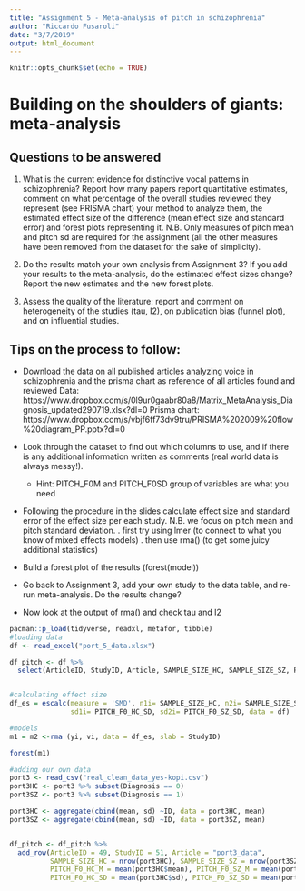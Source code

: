 ```yaml
---
title: "Assignment 5 - Meta-analysis of pitch in schizophrenia"
author: "Riccardo Fusaroli"
date: "3/7/2019"
output: html_document
---
```


```r
knitr::opts_chunk$set(echo = TRUE)
```

# Building on the shoulders of giants: meta-analysis

## Questions to be answered
1. What is the current evidence for distinctive vocal patterns in schizophrenia? Report how many papers report quantitative estimates, comment on what percentage of the overall studies reviewed they represent (see PRISMA chart) your method to analyze them, the estimated effect size of the difference (mean effect size and standard error) and forest plots representing it. N.B. Only measures of pitch mean and pitch sd are required for the assignment (all the other measures have been removed from the dataset for the sake of simplicity). 

2. Do the results match your own analysis from Assignment 3? If you add your results to the meta-analysis, do the estimated effect sizes change? Report the new estimates and the new forest plots.

3. Assess the quality of the literature: report and comment on heterogeneity of the studies (tau, I2), on publication bias (funnel plot), and on influential studies.

## Tips on the process to follow:

- Download the data on all published articles analyzing voice in schizophrenia and the prisma chart as reference of all articles found and reviewed
Data: https://www.dropbox.com/s/0l9ur0gaabr80a8/Matrix_MetaAnalysis_Diagnosis_updated290719.xlsx?dl=0
Prisma chart: https://www.dropbox.com/s/vbjf6ff73dv9tru/PRISMA%202009%20flow%20diagram_PP.pptx?dl=0 
- Look through the dataset to find out which columns to use, and if there is any additional information written as comments (real world data is always messy!).
    * Hint: PITCH_F0M and PITCH_F0SD group of variables are what you need
- Following the procedure in the slides calculate effect size and standard error of the effect size per each study. N.B. we focus on pitch mean and pitch standard deviation.
 . first try using lmer (to connect to what you know of mixed effects models)
 . then use rma() (to get some juicy additional statistics)

- Build a forest plot of the results (forest(model))
 
- Go back to Assignment 3, add your own study to the data table, and re-run meta-analysis. Do the results change?

- Now look at the output of rma() and check tau and I2

```r
pacman::p_load(tidyverse, readxl, metafor, tibble)
#loading data
df <- read_excel("port_5_data.xlsx")

df_pitch <- df %>% 
  select(ArticleID, StudyID, Article, SAMPLE_SIZE_HC, SAMPLE_SIZE_SZ, PITCH_F0_HC_M, PITCH_F0_SZ_M, PITCH_F0_HC_SD, PITCH_F0_SZ_SD)


#calculating effect size
df_es = escalc(measure = 'SMD', n1i= SAMPLE_SIZE_HC, n2i= SAMPLE_SIZE_SZ, m1i= PITCH_F0_HC_M, m2i= PITCH_F0_SZ_M , 
               sd1i= PITCH_F0_HC_SD, sd2i= PITCH_F0_SZ_SD, data = df)

#models
m1 = m2 <-rma (yi, vi, data = df_es, slab = StudyID)

forest(m1)

#adding our own data 
port3 <- read_csv("real_clean_data_yes-kopi.csv")
port3HC <- port3 %>% subset(Diagnosis == 0) 
port3SZ <- port3 %>% subset(Diagnosis == 1)

port3HC <- aggregate(cbind(mean, sd) ~ID, data = port3HC, mean)
port3SZ <- aggregate(cbind(mean, sd) ~ID, data = port3SZ, mean)


df_pitch <- df_pitch %>% 
  add_row(ArticleID = 49, StudyID = 51, Article = "port3_data", 
          SAMPLE_SIZE_HC = nrow(port3HC), SAMPLE_SIZE_SZ = nrow(port3SZ), 
          PITCH_F0_HC_M = mean(port3HC$mean), PITCH_F0_SZ_M = mean(port3SZ$mean), 
          PITCH_F0_HC_SD = mean(port3HC$sd), PITCH_F0_SZ_SD = mean(port3SZ$sd))


```

